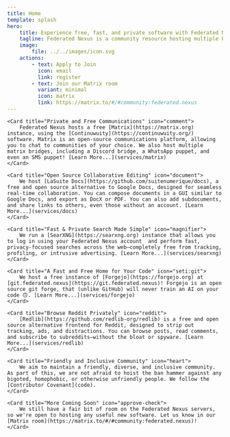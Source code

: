 ```yaml
---
title: Home
template: splash
hero:
    title: Experience free, fast, and private software with Federated Nexus
    tagline: Federated Nexus is a community resource hosting multiple FOSS (especially federated) services, including Matrix and Forgejo.
    image:
        file: ../../images/icon.svg
    actions:
        - text: Apply to Join
          icon: email
          link: register
        - text: Join our Matrix room
          variant: minimal
          icon: matrix
          link: https://matrix.to/#/#community:federated.nexus
---
```



<CardGrid>

    <Card title="Private and Free Communications" icon="comment">
        Federated Nexus hosts a free [Matrix](https://matrix.org) instance, using the [Continuwuity](https://continuwuity.org/) software. Matrix is an open-source communications platform, allowing you to chat to communities of your choice. We also host multiple matrix bridges, including a Discord bridge, a WhatsApp puppet, and even an SMS puppet! [Learn More...](services/matrix)
    </Card>

    <Card title="Open Source Collaborative Editing" icon="document">
    	We host [LaSuite Docs](https://github.com/suitenumerique/docs), a free and open source alternative to Google Docs, designed for seamless real-time collaboration. You can compose documents in a GUI similar to Google Docs, and export as DocX or PDF. You can also add subdocuments, and share links to others, even those without an account. [Learn More...](services/docs)
    </Card>

    <Card title="Fast & Private Search Made Simple" icon="magnifier">
        We run a [SearXNG](https://searxng.org) instance that allows you to log in using your Federated Nexus account  and perform fast, privacy-focused searches across the web—completely free from tracking, profiling, or intrusive advertising. [Learn More...](services/searxng)
    </Card>

    <Card title="A Fast and Free Home for Your Code" icon="seti:git">
        We host a free instance of [Forgejo](https://forgejo.org) at [git.federated.nexus](https://git.federated.nexus)! Forgejo is an open source git forge, that (unlike GitHub) will never train an AI on your code 🙃. [Learn More...](services/forgejo)
    </Card>

    <Card title="Browse Reddit Privately" icon="reddit">
    	[Redlib](https://github.com/redlib-org/redlib) is a free and open source alternative frontend for Reddit, designed to strip out tracking, ads, and distractions. You can browse posts, read comments, and subscribe to subreddits—without the bloat or spyware. [Learn More...](services/redlib)
    </Card>

    <Card title="Friendly and Inclusive Community" icon="heart">
        We aim to maintain a friendly, diverse, and inclusive community. As part of this, we are not afraid to hoist the ban hammer against any bigoted, homophobic, or otherwise unfriendly people. We follow the [Contributor Covenant](code).
    </Card>

    <Card title="More Coming Soon" icon="approve-check">
        We still have a fair bit of room on the Federated Nexus servers, so we're open to hosting any useful new software. Let us know in our [Matrix room](https://matrix.to/#/#community:federated.nexus)!
    </Card>

</CardGrid>
